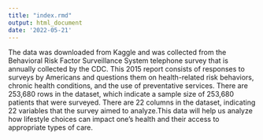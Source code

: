 ```yaml
---
title: "index.rmd"
output: html_document
date: '2022-05-21'
---
```


The data was downloaded from Kaggle and was collected from the Behavioral Risk Factor Surveillance System telephone survey that is annually collected by the CDC. This 2015 report consists of responses to surveys by Americans and questions them on health-related risk behaviors, chronic health conditions, and the use of preventative services. There are 253,680 rows in the dataset, which indicate a sample size of 253,680 patients that were surveyed. There are 22 columns in the dataset, indicating 22 variables that the survey aimed to analyze.This data will help us analyze how lifestyle choices can impact one's health and their access to appropriate types of care.